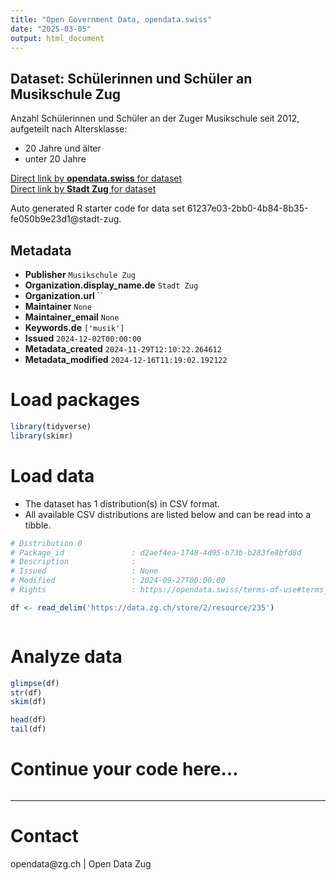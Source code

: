 ```yaml
---
title: "Open Government Data, opendata.swiss"
date: "2025-03-05"
output: html_document
---
```


## Dataset: Schülerinnen und Schüler an Musikschule Zug

Anzahl Schülerinnen und Schüler an der Zuger Musikschule seit 2012, aufgeteilt nach Altersklasse:

- 20 Jahre und älter
- unter 20 Jahre

[Direct link by **opendata.swiss** for dataset](https://opendata.swiss/de/dataset/schulerinnen-und-schuler-an-musikschule-zug)<br>
[Direct link by **Stadt Zug** for dataset](https://www.musikschulezug.ch/)

Auto generated R starter code for data set 61237e03-2bb0-4b84-8b35-fe050b9e23d1@stadt-zug.

## Metadata

- **Publisher** `Musikschule Zug`
- **Organization.display_name.de** `Stadt Zug`
- **Organization.url** ``
- **Maintainer** `None`
- **Maintainer_email** `None`
- **Keywords.de** `['musik']`
- **Issued** `2024-12-02T00:00:00`
- **Metadata_created** `2024-11-29T12:10:22.264612`
- **Metadata_modified** `2024-12-16T11:19:02.192122`


# Load packages

```r

library(tidyverse)
library(skimr)

```

# Load data

-   The dataset has 1 distribution(s) in CSV format.
-   All available CSV distributions are listed below and can be read into a tibble.

```r

# Distribution 0
# Package_id               : d2aef4ea-1748-4d95-b73b-b283fe8bfd8d
# Description              : 
# Issued                   : None
# Modified                 : 2024-09-27T00:00:00
# Rights                   : https://opendata.swiss/terms-of-use#terms_by

df <- read_delim('https://data.zg.ch/store/2/resource/235')



```

# Analyze data

```r

glimpse(df)
str(df)
skim(df)

head(df)
tail(df)

```

# Continue your code here...

```r

```

------------------------------------------------------------------------

# Contact

opendata@zg.ch | Open Data Zug

